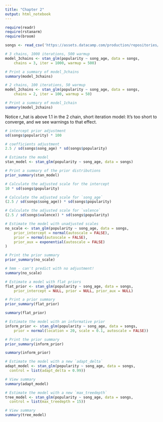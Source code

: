 ```yaml
---
title: "Chapter 2"
output: html_notebook
---
```



```r
require(readr)
require(rstanarm)
require(broom)
```

```r
songs <- read_csv('https://assets.datacamp.com/production/repositories/2199/datasets/3c921f85674c92085b3428c303b9364573a8bd4f/datacamp-spotify-data.csv')
```

```r
# 3 chains, 1000 iterations, 500 warmup
model_3chains <- stan_glm(popularity ~ song_age, data = songs,
    chains = 3, iter = 1000, warmup = 500)

# Print a summary of model_3chains
summary(model_3chains)

# 2 chains, 100 iterations, 50 warmup
model_2chains <- stan_glm(popularity ~ song_age, data = songs,
    chains = 2, iter = 100, warmup = 50)

# Print a summary of model_1chain
summary(model_2chains)
```

Notice r_hat is above 1.1 in the 2 chain, short iteration model: It's too short to converge, and we see warnings to that effect.

```r
# intercept prior adjustment
sd(songs$popularity) * 100

# coefficients adjustment
2.5 / sd(songs$song_age) * sd(songs$popularity)
```



```r
# Estimate the model
stan_model <- stan_glm(popularity ~ song_age, data = songs)

# Print a summary of the prior distributions
prior_summary(stan_model)
```

```r
# Calculate the adjusted scale for the intercept
10 * sd(songs$popularity)

# Calculate the adjusted scale for `song_age`
(2.5 / sd(songs$song_age)) * sd(songs$popularity)

# Calculate the adjusted scale for `valence`
(2.5 / sd(songs$valence)) * sd(songs$popularity)
```

```r
# Estimate the model with unadjusted scales
no_scale <- stan_glm(popularity ~ song_age, data = songs,
    prior_intercept = normal(autoscale = FALSE),
    prior = normal(autoscale = FALSE),
    prior_aux = exponential(autoscale = FALSE)
)

# Print the prior summary
prior_summary(no_scale)
```

```r
# hmm - can't predict with no adjustment!
summary(no_scale)
```

```r
# Estimate a model with flat priors
flat_prior <- stan_glm(popularity ~ song_age, data = songs,
    prior_intercept = NULL, prior = NULL, prior_aux = NULL)

# Print a prior summary
prior_summary(flat_prior)

summary(flat_prior)
```

```r
# Estimate the model with an informative prior
inform_prior <- stan_glm(popularity ~ song_age, data = songs,
    prior = normal(location = 20, scale = 0.1, autoscale = FALSE))

# Print the prior summary
prior_summary(inform_prior)

summary(inform_prior)
```

```r
# Estimate the model with a new `adapt_delta`
adapt_model <- stan_glm(popularity ~ song_age, data = songs,
  control = list(adapt_delta = 0.99))

# View summary
summary(adapt_model)

# Estimate the model with a new `max_treedepth`
tree_model <- stan_glm(popularity ~ song_age, data = songs,
  control = list(max_treedepth = 15))

# View summary
summary(tree_model)
```





